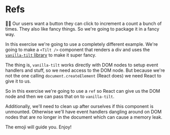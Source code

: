 # Refs

<EpicVideo url="https://www.epicreact.dev/workshops/react-hooks/refs" />

👨‍💼 Our users want a button they can click to increment a count a bunch of times.
They also like fancy things. So we're going to package it in a fancy way.

In this exercise we're going to use a completely different example. We're going
to make a `<Tilt />` component that renders a div and uses the
[`vanilla-tilt` library](https://micku7zu.github.io/vanilla-tilt.js/) to make it
super fancy.

The thing is, `vanilla-tilt` works directly with DOM nodes to setup event
handlers and stuff, so we need access to the DOM node. But because we're not the
one calling `document.createElement` (React does) we need React to give it to
us.

So in this exercise we're going to use a `ref` so React can give us the DOM node
and then we can pass that on to `vanilla-tilt`.

Additionally, we'll need to clean up after ourselves if this component is
unmounted. Otherwise we'll have event handlers dangling around on DOM nodes that
are no longer in the document which can cause a memory leak.

The emoji will guide you. Enjoy!
